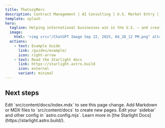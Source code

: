 ```yaml
---
title: TheCozyMerc
description: Contract Management | AI Consulting | U.S. Market Entry | Marketing Funnels
template: splash
hero:
  tagline: Helping international businesses win in the U.S. — and creating global pathways for American startups and investors to expand abroad with GTM strategy, contract expertise, AI solutions, and high-converting marketing funnels.
  image:
    html: '<img src="/ChatGPT Image Sep 22, 2025, 04_20_12 PM.png" alt="Cozy Merc logo (lantern mark)" width="300" height="300" style="width:520px;max-width:100%;height:auto;border-radius:16px;" />'
  actions:
    - text: Example Guide
      link: /guides/example/
      icon: right-arrow
    - text: Read the Starlight docs
      link: https://starlight.astro.build
      icon: external
      variant: minimal
---
```



## Next steps

<CardGrid stagger>
	<Card title="Update content" icon="pencil">
		Edit `src/content/docs/index.mdx` to see this page change.
	</Card>
	<Card title="Add new content" icon="add-document">
		Add Markdown or MDX files to `src/content/docs` to create new pages.
	</Card>
	<Card title="Configure your site" icon="setting">
		Edit your `sidebar` and other config in `astro.config.mjs`.
	</Card>
	<Card title="Read the docs" icon="open-book">
		Learn more in [the Starlight Docs](https://starlight.astro.build/).
	</Card>
</CardGrid>

